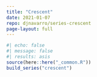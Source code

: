 ```yaml
---
title: "Crescent"
date: 2021-01-07
repo: djnavarro/series-crescent
page-layout: full
---
```

   
::: {.grid}
  
```r
#| echo: false
#| message: false
#| results: asis
source(here::here("_common.R"))
build_series("crescent")
```
   
:::
   
